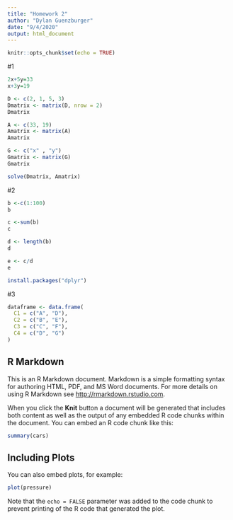 ---
title: "Homework 2"
author: "Dylan Guenzburger"
date: "9/4/2020"
output: html_document
---

```{r setup, include=FALSE}
knitr::opts_chunk$set(echo = TRUE)
```

#1
```{r}
2x+5y=33
x+3y=19
```
```{r}
D <- c(2, 1, 5, 3)
Dmatrix <- matrix(D, nrow = 2)
Dmatrix
```
```{r}
A <- c(33, 19)
Amatrix <- matrix(A)
Amatrix
```
```{r}
G <- c("x" , "y")
Gmatrix <- matrix(G)
Gmatrix
```
```{r}
solve(Dmatrix, Amatrix)
```

#2
```{r}
b <-c(1:100)
b
```


```{r}
c <-sum(b)
c
```



```{r}
d <- length(b)
d
```

```{r}
e <- c/d
e
```

```{r}
install.packages("dplyr")
```


#3
```{r}
dataframe <- data.frame(
  C1 = c("A", "D"),
  C2 = c("B", "E"),
  C3 = c("C", "F"),
  C4 = c("D", "G")
)
```



## R Markdown

This is an R Markdown document. Markdown is a simple formatting syntax for authoring HTML, PDF, and MS Word documents. For more details on using R Markdown see <http://rmarkdown.rstudio.com>.

When you click the **Knit** button a document will be generated that includes both content as well as the output of any embedded R code chunks within the document. You can embed an R code chunk like this:

```{r cars}
summary(cars)
```

## Including Plots

You can also embed plots, for example:

```{r pressure, echo=FALSE}
plot(pressure)
```

Note that the `echo = FALSE` parameter was added to the code chunk to prevent printing of the R code that generated the plot.
